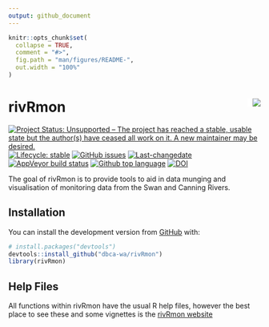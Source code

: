 ```yaml
---
output: github_document
---
```


<!-- README.md is generated from README.Rmd. Please edit that file -->

```r
knitr::opts_chunk$set(
  collapse = TRUE,
  comment = "#>",
  fig.path = "man/figures/README-",
  out.width = "100%"
)
```
# rivRmon <img src="man/figures/rivRmon_logo.png" align="right" style="padding-left:10px;background-color:white;" />

<!-- badges: start -->
[![Project Status: Unsupported – The project has reached a stable, usable state but the author(s) have ceased all work on it. A new maintainer may be desired.](https://www.repostatus.org/badges/latest/unsupported.svg)](https://www.repostatus.org/#unsupported)
[![Lifecycle: stable](https://img.shields.io/badge/lifecycle-stable-brightgreen.svg)](https://www.tidyverse.org/lifecycle/#stable)
[![GitHub issues](https://img.shields.io/github/issues/dbca-wa/rivRmon.svg?style=popout)](https://github.com/dbca-wa/rivRmon/issues/)
[![Last-changedate](https://img.shields.io/github/last-commit/dbca-wa/rivRmon.svg)](https://github.com/dbca-wa/rivRmon/commits/master)
[![AppVeyor build status](https://ci.appveyor.com/api/projects/status/github/dbca-wa/rivRmon?branch=master&svg=true)](https://ci.appveyor.com/project/dbca-wa/rivRmon)
[![Github top language](https://img.shields.io/github/languages/top/dbca-wa/rivRmon.svg)](https://github.com/dbca-wa/rivRmon/)
[![DOI](https://zenodo.org/badge/DOI/10.5281/zenodo.14166500.svg)](https://doi.org/10.5281/zenodo.14166500)
<!-- badges: end -->

The goal of rivRmon is to provide tools to aid in data munging and visualisation of monitoring data from the Swan and Canning Rivers.

## Installation

You can install the development version from [GitHub](https://github.com/dbca-wa) with:

``` r
# install.packages("devtools")
devtools::install_github("dbca-wa/rivRmon")
library(rivRmon)
```
## Help Files

All functions within rivRmon have the usual R help files, however the best place to see these and some vignettes is the [rivRmon website](https://dbca-wa.github.io/rivRmon/index.html)
